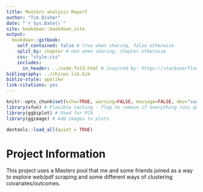 ```yaml
--- 
title: Masters analysis Report
author: "Tim Disher"
date: "`r Sys.Date()`"
site: bookdown::bookdown_site
output: 
  bookdown::gitbook:
    self_contained: false # true when sharing, false otherwise
    split_by: chapter # non when sharing, chapter otherwise
    css: "style.css"
    includes:
      in_header: ../code-fold.html # inspired by: https://stackoverflow.com/questions/45360998/code-folding-in-bookdown
bibliography: ../chirps-lib.bib
biblio-style: apalike
link-citations: yes
---
```



```r
knitr::opts_chunk$set(echo=TRUE, warning=FALSE, message=FALSE, dev="svg")
library(xfun) # Flexible caching - flag to remove if everything runs quickly
library(ggbiplot) # Used for PCA
library(ggimage) # Add images to plots

devtools::load_all(quiet = TRUE)
```

# Project Information

This project uses a Masters pool that me and some friends joined as a way to 
explore web/pdf scraping and some different ways of clustering covariates/outcomes.
